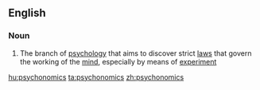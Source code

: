 ==English==

===Noun===
{{wikipedia}}
{{en-noun|-}}

# {{label|en|psychology}} The branch of [[psychology]] that aims to discover strict [[law]]s that govern the working of the [[mind]], especially by means of [[experiment]]

[[hu:psychonomics]]
[[ta:psychonomics]]
[[zh:psychonomics]]